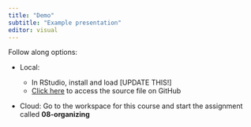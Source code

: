 ```yaml
---
title: "Demo"
subtitle: "Example presentation"
editor: visual
---
```


Follow along options:

-   Local:

    -   In RStudio, install and load \[UPDATE THIS!\]
    -   [Click here](https://github.com/rstudio-conf-2022/teach-ds/tree/main/materials/08-organizing/_example-presentation) to access the source file on GitHub

-   Cloud: Go to the workspace for this course and start the assignment called **08-organizing**
